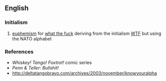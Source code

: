 ==English==

===Initialism===
# [[euphemism]] for [[what the fuck]] deriving from the initialism [[WTF]] but using the NATO alphabet

===References===
*''Whiskey! Tango! Foxtrot!'' comic series
*''Penn & Teller: Bullshit!''
*http://deltatangobravo.com/archives/2003/november/knowyouralpha